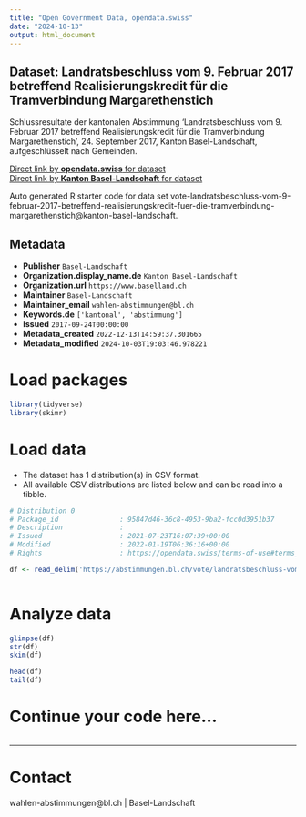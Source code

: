 ```yaml
---
title: "Open Government Data, opendata.swiss"
date: "2024-10-13"
output: html_document
---
```


## Dataset: Landratsbeschluss vom 9. Februar 2017 betreffend Realisierungskredit für die Tramverbindung Margarethenstich

Schlussresultate der kantonalen Abstimmung 'Landratsbeschluss vom 9. Februar 2017 betreffend Realisierungskredit für die Tramverbindung Margarethenstich', 24. September 2017, Kanton Basel-Landschaft, aufgeschlüsselt nach Gemeinden.

[Direct link by **opendata.swiss** for dataset](https://opendata.swiss/de/dataset/landratsbeschluss-vom-9-februar-2017-betreffend-realisierungskredit-fur-die-tramverbindung-marg)<br>
[Direct link by **Kanton Basel-Landschaft** for dataset](https://abstimmungen.bl.ch/vote/landratsbeschluss-vom-9-februar-2017-betreffend-realisierungskredit-fuer-die-tramverbindung-margarethenstich/data)

Auto generated R starter code for data set vote-landratsbeschluss-vom-9-februar-2017-betreffend-realisierungskredit-fuer-die-tramverbindung-margarethenstich@kanton-basel-landschaft.

## Metadata

- **Publisher** `Basel-Landschaft`
- **Organization.display_name.de** `Kanton Basel-Landschaft`
- **Organization.url** `https://www.baselland.ch`
- **Maintainer** `Basel-Landschaft`
- **Maintainer_email** `wahlen-abstimmungen@bl.ch`
- **Keywords.de** `['kantonal', 'abstimmung']`
- **Issued** `2017-09-24T00:00:00`
- **Metadata_created** `2022-12-13T14:59:37.301665`
- **Metadata_modified** `2024-10-03T19:03:46.978221`


# Load packages

```r

library(tidyverse)
library(skimr)

```

# Load data

-   The dataset has 1 distribution(s) in CSV format.
-   All available CSV distributions are listed below and can be read into a tibble.

```r

# Distribution 0
# Package_id               : 95847d46-36c8-4953-9ba2-fcc0d3951b37
# Description              : 
# Issued                   : 2021-07-23T16:07:39+00:00
# Modified                 : 2022-01-19T06:36:16+00:00
# Rights                   : https://opendata.swiss/terms-of-use#terms_by

df <- read_delim('https://abstimmungen.bl.ch/vote/landratsbeschluss-vom-9-februar-2017-betreffend-realisierungskredit-fuer-die-tramverbindung-margarethenstich/data-csv')



```

# Analyze data

```r

glimpse(df)
str(df)
skim(df)

head(df)
tail(df)

```

# Continue your code here...

```r

```

------------------------------------------------------------------------

# Contact

wahlen-abstimmungen@bl.ch | Basel-Landschaft

